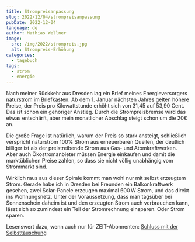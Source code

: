 ```yaml
---
title: Strompreisanpassung
slug: 2022/12/04/strompreisanpassung
pubDate: 2022-12-04
language: de
author: Mathias Wellner
image:
  src: /img/2022/strompreis.jpg
  alt: Strompreis-Erhöhung
categories:
  - tagebuch
tags:
  - strom
  - energie
---
```


Nach meiner Rückkehr aus Dresden lag ein Brief meines Energieversorgers [naturstrom](https://www.naturstrom.de) im Briefkasten. Ab dem 1. Januar nächsten Jahres gelten höhere Preise, der Preis pro Kilowattstunde erhöht sich von 31,45 auf 53,90 Cent. Das ist schon ein gehöriger Anstieg. Durch die Strompreisbremse wird das etwas entschärft, aber mein monatlicher Abschlag steigt schon um die 20€ an.

Die große Frage ist natürlich, warum der Preis so stark ansteigt, schließlich verspricht naturstrom 100% Strom aus erneuerbaren Quellen, der deutlich billiger ist als der preistreibende Strom aus Gas- und Atomkraftwerken. Aber auch Ökostromanbieter müssen Energie einkaufen und damit die marktüblichen Preise zahlen, so dass sie nicht völlig unabhängig vom Strommarkt sind.

Wirklich raus aus dieser Spirale kommt man wohl nur mit selbst erzeugtem Strom. Gerade habe ich in Dresden bei Freunden ein Balkonkraftwerk gesehen, zwei Solar-Panele erzeugen maximal 600&thinsp;W Strom, und das direkt ins Wohnungsnetz. Unter der Voraussetzung, dass man tagsüber bei Sonnenschein daheim ist und den erzeugten Strom auch verbrauchen kann, lässt sich so zumindest ein Teil der Stromrechnung einsparen. Oder Strom sparen.

Lesenswert dazu, wenn auch nur für ZEIT-Abonnenten: [Schluss mit der Selbsttäuschung](https://www.zeit.de/green/2022-12/oekostrom-preiserhoehung-energiewende-greenwashing)
